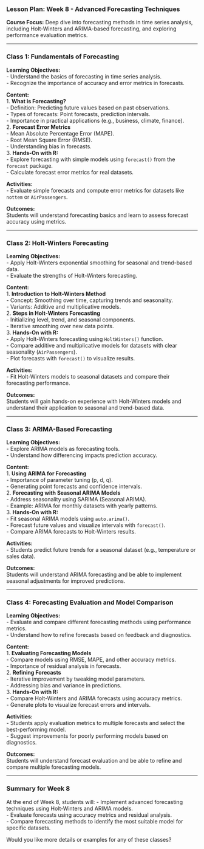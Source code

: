 ### **Lesson Plan: Week 8 - Advanced Forecasting Techniques**  
**Course Focus:** Deep dive into forecasting methods in time series analysis, including Holt-Winters and ARIMA-based forecasting, and exploring performance evaluation metrics.

---

### **Class 1: Fundamentals of Forecasting**  
**Learning Objectives:**  
- Understand the basics of forecasting in time series analysis.  
- Recognize the importance of accuracy and error metrics in forecasts.  

**Content:**  
1. **What is Forecasting?**  
   - Definition: Predicting future values based on past observations.  
   - Types of forecasts: Point forecasts, prediction intervals.  
   - Importance in practical applications (e.g., business, climate, finance).  
2. **Forecast Error Metrics**  
   - Mean Absolute Percentage Error (MAPE).  
   - Root Mean Square Error (RMSE).  
   - Understanding bias in forecasts.  
3. **Hands-On with R:**  
   - Explore forecasting with simple models using `forecast()` from the `forecast` package.  
   - Calculate forecast error metrics for real datasets.  

**Activities:**  
- Evaluate simple forecasts and compute error metrics for datasets like `nottem` or `AirPassengers`.  

**Outcomes:**  
Students will understand forecasting basics and learn to assess forecast accuracy using metrics.

---

### **Class 2: Holt-Winters Forecasting**  
**Learning Objectives:**  
- Apply Holt-Winters exponential smoothing for seasonal and trend-based data.  
- Evaluate the strengths of Holt-Winters forecasting.  

**Content:**  
1. **Introduction to Holt-Winters Method**  
   - Concept: Smoothing over time, capturing trends and seasonality.  
   - Variants: Additive and multiplicative models.  
2. **Steps in Holt-Winters Forecasting**  
   - Initializing level, trend, and seasonal components.  
   - Iterative smoothing over new data points.  
3. **Hands-On with R:**  
   - Apply Holt-Winters forecasting using `HoltWinters()` function.  
   - Compare additive and multiplicative models for datasets with clear seasonality (`AirPassengers`).  
   - Plot forecasts with `forecast()` to visualize results.  

**Activities:**  
- Fit Holt-Winters models to seasonal datasets and compare their forecasting performance.  

**Outcomes:**  
Students will gain hands-on experience with Holt-Winters models and understand their application to seasonal and trend-based data.

---

### **Class 3: ARIMA-Based Forecasting**  
**Learning Objectives:**  
- Explore ARIMA models as forecasting tools.  
- Understand how differencing impacts prediction accuracy.  

**Content:**  
1. **Using ARIMA for Forecasting**  
   - Importance of parameter tuning (p, d, q).  
   - Generating point forecasts and confidence intervals.  
2. **Forecasting with Seasonal ARIMA Models**  
   - Address seasonality using SARIMA (Seasonal ARIMA).  
   - Example: ARIMA for monthly datasets with yearly patterns.  
3. **Hands-On with R:**  
   - Fit seasonal ARIMA models using `auto.arima()`.  
   - Forecast future values and visualize intervals with `forecast()`.  
   - Compare ARIMA forecasts to Holt-Winters results.  

**Activities:**  
- Students predict future trends for a seasonal dataset (e.g., temperature or sales data).  

**Outcomes:**  
Students will understand ARIMA forecasting and be able to implement seasonal adjustments for improved predictions.

---

### **Class 4: Forecasting Evaluation and Model Comparison**  
**Learning Objectives:**  
- Evaluate and compare different forecasting methods using performance metrics.  
- Understand how to refine forecasts based on feedback and diagnostics.  

**Content:**  
1. **Evaluating Forecasting Models**  
   - Compare models using RMSE, MAPE, and other accuracy metrics.  
   - Importance of residual analysis in forecasts.  
2. **Refining Forecasts**  
   - Iterative improvement by tweaking model parameters.  
   - Addressing bias and variance in predictions.  
3. **Hands-On with R:**  
   - Compare Holt-Winters and ARIMA forecasts using accuracy metrics.  
   - Generate plots to visualize forecast errors and intervals.  

**Activities:**  
- Students apply evaluation metrics to multiple forecasts and select the best-performing model.  
- Suggest improvements for poorly performing models based on diagnostics.  

**Outcomes:**  
Students will understand forecast evaluation and be able to refine and compare multiple forecasting models.

---

### **Summary for Week 8**  
At the end of Week 8, students will:
- Implement advanced forecasting techniques using Holt-Winters and ARIMA models.  
- Evaluate forecasts using accuracy metrics and residual analysis.  
- Compare forecasting methods to identify the most suitable model for specific datasets.

Would you like more details or examples for any of these classes?
